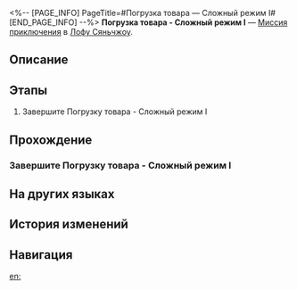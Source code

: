 <%-- [PAGE_INFO]
PageTitle=#Погрузка товара — Сложный режим I#
[END_PAGE_INFO] --%>
{{Дополнить|Диалоги.}}
{{Миссия Инфобокс
|id              = 8025231
|Название        = Погрузка товара - Сложный режим I
|Изображение     = Миссия Погрузка товара — Сложный режим I.png
|Тип             = Миссия приключения
|Событие         = 
|Глава           = 
|Условия         = 
|Персонажи       = Первопроходец
|СтартЛокация    = [[Лофу Сяньчжоу]] — [[«Рассекатель небес»]]
|Мир             = Лофу Сяньчжоу
|Предыдущая      = 
|Следующая       = 
|Награды         = 
}}
'''Погрузка товара - Сложный режим I''' — [[Миссия приключения]] в [[Лофу Сяньчжоу]].

==Описание==
{{Описание|<!--официальное описание из Перекрёстка судеб-->}}

==Этапы==
# Завершите Погрузку товара - Сложный режим I

==Прохождение==
{{Дополнить}}
===Завершите Погрузку товара - Сложный режим I===
{{Описание миссии|тип=Миссия приключения|локация=«Рассекатель небес»|Завершите Погрузку товара - Сложный режим I}}
{{Диалог Начало}}

{{Диалог Конец}}

==На других языках==
{{На других языках
|en   = Inventory Arrangement Hard Mode I
|zhs  = 「码放货物」困难模式I
|zht  = 「堆放貨物」困難模式I
|ja   = 「貨物整理」難易度・困難I
|ko   = 「화물 적재」 어려움 모드 I
|es   = Cargamento de mercancía: modo difícil&nbsp;I
|fr   = Mode difficile I de Gestion du chargement
|ru   = Погрузка товара - Сложный режим I
|th   = โหลดสินค้าโหมดยาก I
|vi   = "Sắp Xếp Hàng Hóa" Chế Độ Khó I
|de   = Lagerverwaltung – Schwerer Modus I
|id   = "Penataan Barang" Mode Sulit I
|pt   = Organização de Inventário - Modo Difícil I
}}

==История изменений==
{{История изменений|3.5}}

==Навигация==
{{Миссия приключения Навбокс|Глава }}

[[en:]]
